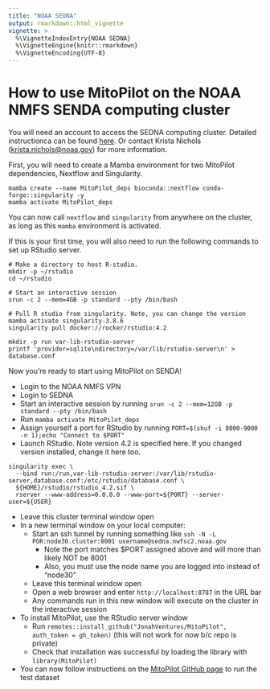 ```yaml
---
title: "NOAA SEDNA"
output: rmarkdown::html_vignette
vignette: >
  %\VignetteIndexEntry{NOAA SEDNA}
  %\VignetteEngine{knitr::rmarkdown}
  %\VignetteEncoding{UTF-8}
---
```


# How to use MitoPilot on the NOAA NMFS SENDA computing cluster

You will need an account to access the SEDNA computing cluster. Detailed instructionca can be found [here](https://docs.google.com/document/d/1nn0T0OWEsQCBoCdaH6DSY69lQSbK3XnPlseyyQuU2Lc/edit?usp=sharing). Or contact Krista Nichols (<krista.nichols@noaa.gov>) for more information. 

First, you will need to create a Mamba environment for two MitoPilot dependencies, Nextflow and Singularity.

```
mamba create --name MitoPilot_deps bioconda::nextflow conda-forge::singularity -y
mamba activate MitoPilot_deps
```
 
You can now call `nextflow` and `singularity` from anywhere on the cluster, as long as this `mamba` environment is activated.

If this is your first time, you will also need to run the following commands to set up RStudio server. 

```
# Make a directory to host R-studio. 
mkdir -p ~/rstudio
cd ~/rstudio

# Start an interactive session
srun -c 2 --mem=4GB -p standard --pty /bin/bash

# Pull R studio from singularity. Note, you can change the version
mamba activate singularity-3.8.6
singularity pull docker://rocker/rstudio:4.2

mkdir -p run var-lib-rstudio-server
printf 'provider=sqlite\ndirectory=/var/lib/rstudio-server\n' > database.conf
```

Now you're ready to start using MitoPilot on SENDA!

- Login to the NOAA NMFS VPN
- Login to SEDNA
- Start an interactive session by running `srun -c 2 --mem=12GB -p standard --pty /bin/bash`
- Run `mamba activate MitoPilot_deps`
- Assign yourself a port for RStudio by running `PORT=$(shuf -i 8000-9000 -n 1);echo "Connect to $PORT"`
- Launch RStudio. Note version 4.2 is specified here. If you changed version installed, change it here too.

<div style="page-break-after: always; visibility: hidden"> 
\pagebreak 
</div>

```
singularity exec \
  --bind run:/run,var-lib-rstudio-server:/var/lib/rstudio-server,database.conf:/etc/rstudio/database.conf \
  ${HOME}/rstudio/rstudio_4.2.sif \
  rserver --www-address=0.0.0.0 --www-port=${PORT} --server-user=${USER}
```
- Leave this cluster terminal window open 
- In a new terminal window on your local computer:
	- Start an ssh tunnel by running something like `ssh -N -L POR:node30.cluster:8001 username@sedna.nwfsc2.noaa.gov`
		- Note the port matches $PORT assigned above and will more than likely NOT be 8001
		- Also, you must use the node name you are logged into instead of "node30"
	- Leave this terminal window open
	- Open a web browser and enter `http://localhost:8787` in the URL bar
	- Any commands run in this new window will execute on the cluster in the interactive session
- To install MitoPilot, use the RStudio server window
	- Run `remotes::install_github("JonahVentures/MitoPilot", auth_token = gh_token)` (this will not work for now b/c repo is private)
	- Check that installation was successful by loading the library with `library(MitoPilot)`
- You can now follow instructions on the [MitoPilot GitHub page](https://github.com/JonahVentures/MitoPilot) to run the test dataset
